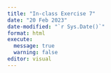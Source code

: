 ```yaml
---
title: "In-class Exercise 7"
date: "20 Feb 2023"
date-modified: "`r Sys.Date()`"
format: html
execute: 
  message: true
  warning: false
editor: visual
---
```

